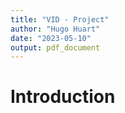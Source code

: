 ```yaml
---
title: "VID - Project"
author: "Hugo Huart"
date: "2023-05-10"
output: pdf_document
---
```


# Introduction


